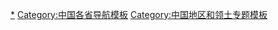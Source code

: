 {{Navbox
|name = Shandong topics
|state = {{{state<includeonly>|collapsed</includeonly>}}}
|title = [[山东省|山东]]主题
|bodyclass = hlist
|evenstyle = background:#F4F0EC;
|above = [[中华人民共和国省会列表|省会]]：'''[[济南市]]'''

|group1=[[山东历史|历史]]
|list1=
*[[山东的名称|名称]]
*[[沂源人|旧石器时代]]
*[[东夷]]（[[中国新石器文化列表|新石器时代]]/[[黄河史前文化|史前文化]]）
*[[山东 (古代)]]
*[[齐国]]
*[[鲁国]]
*[[山東省 (清朝)]]
*[[山东近代史]]
*[[山東省 (中華民國)]]
*[[山東問題]]

|group2=[[山东地理|地理]]
|list2=
* [[华北平原]]
* [[華北陸塊]]
* [[山东半岛]]
** [[胶东半岛]]
* [[山东丘陵]]
* [[胶莱平原]]
* [[山东河流列表|河流]]
** [[黄河]]
** [[沂河]]
** [[沭河]]
** [[大汶河]]
** [[大沽河]]
** [[胶莱河]]
** [[京杭大运河]]
** [[黄河三角洲]]
* [[微山湖]]
* [[渤海]]
** [[渤海海峡]]
** [[莱州湾]]
* [[黄海]]
** [[胶州湾]]
* [[长山列岛]]

|group3=[[山东经济|经济]]
|list3=
*[[山东货币史|货币史]]
*[[山东省地区生产总值|GDP]]
*[[环渤海经济区]]
*[[山东半岛蓝色经济区]]
*[[山东半岛城市群]]
*[[山东旅游业|旅游业]]
*[[山东省金融业|金融业]]
*[[山东铁路]]
*[[山东高速公路]]

|group4=[[:Category:山東政治|政治]]
|list4=
*[[山东行政区划史|行政区划史]]
*[[山东省乡级以上行政区列表|行政区列表]]
*[[山东省人民政府]]
*[[山东省高级人民法院]]
*[[山东省对外事务]]
*[[山东省友好城市或姐妹城市列表|友好城市]]

|group5=[[:Category:山东军事|军事]]
|list5=
*[[孙武]]
*[[吴起]]
*[[孙膑]]
*[[北洋水師]]
*[[济南惨案]]
*[[台儿庄战役]]
*[[孟良崮战役]]
*[[潍县战役]]
*[[济南战役]]
*[[中国人民解放军北部战区陆军|北部战区陆军]]
*[[中国人民解放军北部战区海军|北部战区海军]]
*[[山东省军区]]
*[[山东号航空母舰|山东舰]]

|group6=[[齐鲁文化|文化]]
|list6=
* [[儒家]]
** [[孔子]]
** [[孟子]]
* [[吕剧]]
* [[山東快書]]
* [[山东梆子]]
* [[柳琴戏]]
* [[山东话|山东方言]]
** [[冀鲁官话]]
** [[中原官话]]
** [[胶辽官话]]
* [[山东省高等学校列表|高校]]
* [[山东媒体列表|媒体]]
* [[山东宗教|宗教]]
* [[鲁菜]]
** [[糖醋鲤鱼]]
** [[拔絲地瓜]]
** [[九转大肠]]
** [[四喜丸子]]
** [[葱烧海参]]
** [[扒原壳鲍鱼]]
** [[德州扒鸡]]
** [[木须肉]]
** [[𬲱汤]]
** [[黄焖鸡]]

|group7=[[山东旅游|景点]]
|list7=
* [[山东全国重点文物保护单位列表|全国重点文物保护单位]]
* [[山东省文物保护单位|省级文物保护单位]]
* [[齐长城]]
* [[趵突泉]]
* [[大明湖]]
* [[千佛山]]
* [[崂山]]
* [[台儿庄古城]]
* [[蓬莱阁]]
* [[曲阜的孔庙、孔林、孔府|三孔]]
* [[泰山]]
* [[刘公岛]]
* [[沂蒙山]]

|below =
* {{icon|category}} '''[[:Category:山东|分类]]'''
* {{Icon|Commons}} '''[[commons:Category:Shandong|共享资源]]'''
}}<noinclude>

{{collapsible option |state = collapsed }}

[[Category:山东|*]]
[[Category:山东导航模板| ]]
[[Category:中国各省导航模板]]
[[Category:中国地区和领土专题模板]]
</noinclude>